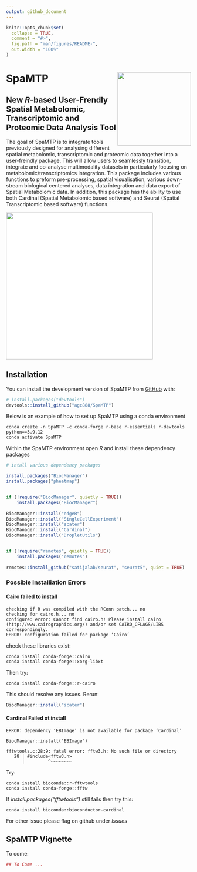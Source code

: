 ```yaml
---
output: github_document
---
```


<!-- README.md is generated from README.Rmd. Please edit that file -->

```r
knitr::opts_chunk$set(
  collapse = TRUE,
  comment = "#>",
  fig.path = "man/figures/README-",
  out.width = "100%"
)
```

# SpaMTP <img src="man/figures/logo.png" align="right" height="200" alt="" />

<!-- badges: start -->


<!-- badges: end -->

## New *R*-based User-Frendly Spatial Metabolomic, Transcriptomic and Proteomic Data Analysis Tool

The goal of SpaMTP is to integrate tools previously designed for analysing different spatial metabolomic, transcriptomic and proteomic data together into a user-freindly package. This will allow users to seamlessly transition, integrate and co-analyse multimodality datasets in particularly focusing on metabolomic/transcriptomics integration. This package includes various functions to preform pre-processing, spatial visualisation, various down-stream biological centered analyses, data integration and data export of Spatial Metabolomic data. In addition, this package has the ability to use both Cardinal (Spatial Metabolomic based software) and Seurat (Spatial Transcriptomic based software) functions.

<img src="inst/figures/SpaMTPSumFig.png" height="400" alt="" style="background-color: white;" />



## Installation

You can install the development version of SpaMTP from [GitHub](https://github.com/) with:

``` r
# install.packages("devtools")
devtools::install_github("agc888/SpaMTP")
```

Below is an example of how to set up SpaMTP using a conda environment 

```console
conda create -n SpaMTP -c conda-forge r-base r-essentials r-devtools python==3.9.12
conda activate SpaMTP
```

Within the SpaMTP environment open *R* and install these dependency packages

```r
# intall various dependency packages

install.packages("BiocManager")
install.packages("pheatmap")


if (!require("BiocManager", quietly = TRUE))
    install.packages("BiocManager")
    
BiocManager::install("edgeR")
BiocManager::install("SingleCellExperiment")
BiocManager::install("scater")
BiocManager::install("Cardinal")
BiocManager::install("DropletUtils")


if (!require("remotes", quietly = TRUE))
    install.packages("remotes")
    
remotes::install_github("satijalab/seurat", "seurat5", quiet = TRUE)
```

### Possible Installiation Errors

#### Cairo failed to install

```console
checking if R was compiled with the RConn patch... no
checking for cairo.h... no
configure: error: Cannot find cairo.h! Please install cairo (http://www.cairographics.org/) and/or set CAIRO_CFLAGS/LIBS correspondingly.
ERROR: configuration failed for package ‘Cairo’
```

check these libraries exist:

```console
conda install conda-forge::cairo
conda install conda-forge::xorg-libxt
```

Then try:

```console
conda install conda-forge::r-cairo
```

This should resolve any issues. Rerun:

```r
BiocManager::install("scater")
```

#### Cardinal Failed ot install

```console
ERROR: dependency ‘EBImage’ is not available for package ‘Cardinal’

BiocManager::install("EBImage")

fftwtools.c:28:9: fatal error: fftw3.h: No such file or directory
   28 | #include<fftw3.h>
      |         ^~~~~~~~~

```

Try:
```console
conda install bioconda::r-fftwtools
conda install conda-forge::fftw
```

If *install.packages(“fftwtools”)* still fails then try this:

```console
conda install bioconda::bioconductor-cardinal  
```

For other issue please flag on github under *Issues*


## SpaMTP Vignette

To come:

```r
## To Come ...

```

